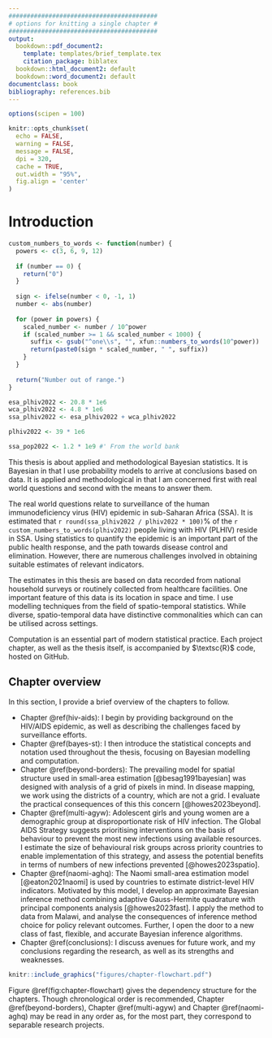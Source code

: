 ```yaml
---
#########################################
# options for knitting a single chapter #
#########################################
output:
  bookdown::pdf_document2:
    template: templates/brief_template.tex
    citation_package: biblatex
  bookdown::html_document2: default
  bookdown::word_document2: default
documentclass: book
bibliography: references.bib
---
```


```r
options(scipen = 100)

knitr::opts_chunk$set(
  echo = FALSE,
  warning = FALSE,
  message = FALSE,
  dpi = 320,
  cache = TRUE,
  out.width = "95%",
  fig.align = 'center'
)
```

# Introduction
\adjustmtc
\markboth{Introduction}{}
<!-- For PDF output, include these two LaTeX commands after unnumbered chapter headings, otherwise the mini table of contents and the running header will show the previous chapter -->

```r
custom_numbers_to_words <- function(number) {
  powers <- c(3, 6, 9, 12)
  
  if (number == 0) {
    return("0")
  }
  
  sign <- ifelse(number < 0, -1, 1)
  number <- abs(number)
  
  for (power in powers) {
    scaled_number <- number / 10^power
    if (scaled_number >= 1 && scaled_number < 1000) {
      suffix <- gsub("^one\\s", "", xfun::numbers_to_words(10^power))
      return(paste0(sign * scaled_number, " ", suffix))
    }
  }
  
  return("Number out of range.")
}

esa_plhiv2022 <- 20.8 * 1e6
wca_plhiv2022 <- 4.8 * 1e6
ssa_plhiv2022 <- esa_plhiv2022 + wca_plhiv2022

plhiv2022 <- 39 * 1e6

ssa_pop2022 <- 1.2 * 1e9 #' From the world bank
```

This thesis is about applied and methodological Bayesian statistics.
It is Bayesian in that I use probability models to arrive at conclusions based on data.
It is applied and methodological in that I am concerned first with real world questions and second with the means to answer them.

The real world questions relate to surveillance of the human immunodeficiency virus (HIV) epidemic in sub-Saharan Africa (SSA).
It is estimated that `r round(ssa_plhiv2022 / plhiv2022 * 100)`% of the `r custom_numbers_to_words(plhiv2022)` people living with HIV (PLHIV) reside in SSA.
Using statistics to quantify the epidemic is an important part of the public health response, and the path towards disease control and elimination.
However, there are numerous challenges involved in obtaining suitable estimates of relevant indicators.

The estimates in this thesis are based on data recorded from national household surveys or routinely collected from healthcare facilities.
One important feature of this data is its location in space and time.
I use modelling techniques from the field of spatio-temporal statistics.
While diverse, spatio-temporal data have distinctive commonalities which can can be utilised across settings.

Computation is an essential part of modern statistical practice.
Each project chapter, as well as the thesis itself, is accompanied by $\textsc{R}$ code, hosted on GitHub.

## Chapter overview

In this section, I provide a brief overview of the chapters to follow.

* Chapter \@ref(hiv-aids): I begin by providing background on the HIV/AIDS epidemic, as well as describing the challenges faced by surveillance efforts.
* Chapter \@ref(bayes-st): I then introduce the statistical concepts and notation used throughout the thesis, focusing on Bayesian modelling and computation.
* Chapter \@ref(beyond-borders): The prevailing model for spatial structure used in small-area estimation [@besag1991bayesian] was designed with analysis of a grid of pixels in mind.
In disease mapping, we work using the districts of a country, which are not a grid.
I evaluate the practical consequences of this this concern [@howes2023beyond].
* Chapter \@ref(multi-agyw): Adolescent girls and young women are a demographic group at disproportionate risk of HIV infection.
The Global AIDS Strategy suggests prioritising interventions on the basis of behaviour to prevent the most new infections using available resources.
I estimate the size of behavioural risk groups across priority countries to enable implementation of this strategy, and assess the potential benefits in terms of numbers of new infections prevented [@howes2023spatio].
* Chapter \@ref(naomi-aghq): The Naomi small-area estimation model [@eaton2021naomi] is used by countries to estimate district-level HIV indicators.
Motivated by this model, I develop an approximate Bayesian inference method combining adaptive Gauss-Hermite quadrature with principal components analysis [@howes2023fast].
I apply the method to data from Malawi, and analyse the consequences of inference method choice for policy relevant outcomes.
Further, I open the door to a new class of fast, flexible, and accurate Bayesian inference algorithms.
* Chapter \@ref(conclusions): I discuss avenues for future work, and my conclusions regarding the research, as well as its strengths and weaknesses.

```r
knitr::include_graphics("figures/chapter-flowchart.pdf")
```

Figure \@ref(fig:chapter-flowchart) gives the dependency structure for the chapters.
Though chronological order is recommended, Chapter \@ref(beyond-borders), Chapter \@ref(multi-agyw) and Chapter \@ref(naomi-aghq) may be read in any order as, for the most part, they correspond to separable research projects.
